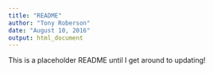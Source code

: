 ```yaml
---
title: "README"
author: "Tony Roberson"
date: "August 10, 2016"
output: html_document
---
```

This is a placeholder README until I get around to updating!
